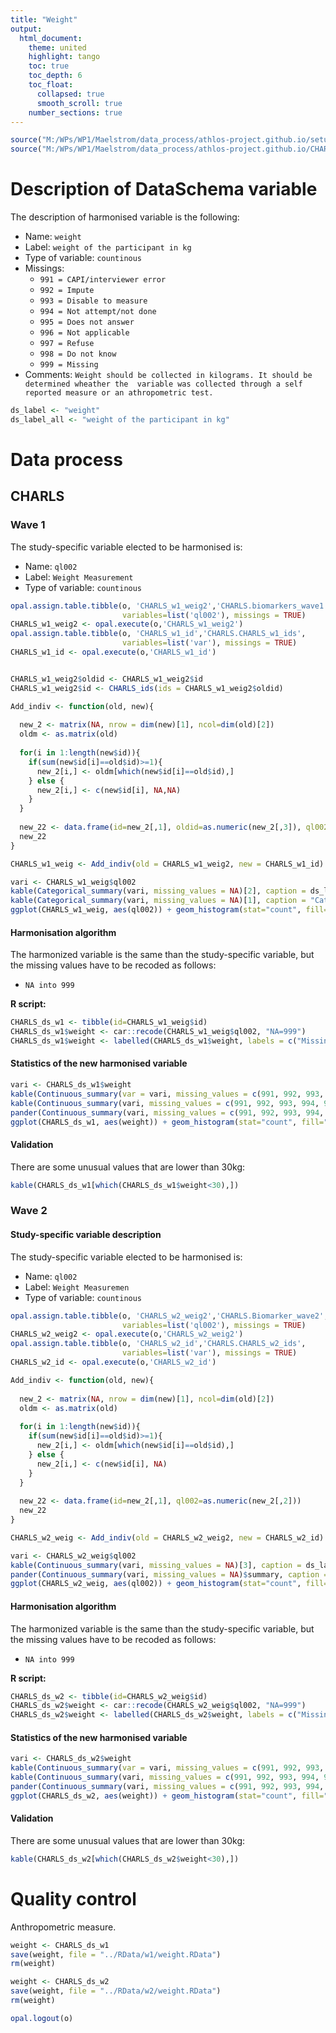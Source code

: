 ```yaml
---
title: "Weight"
output: 
  html_document:
    theme: united
    highlight: tango
    toc: true
    toc_depth: 6
    toc_float:
      collapsed: true
      smooth_scroll: true
    number_sections: true
---
```


<!-- ########################################################## --> 

<!-- # Installation, loading packages -->
<!-- **R script:** -->



```r
source("M:/WPs/WP1/Maelstrom/data_process/athlos-project.github.io/setup_laia.r")
source("M:/WPs/WP1/Maelstrom/data_process/athlos-project.github.io/CHARLS/CHARLS_ids.r")
```

<!-- ########################################################## --> 

# Description of DataSchema variable 

The description of harmonised variable is the following:
  
* Name: `weight`
* Label: `weight of the participant in kg`
* Type of variable: `countinous`
* Missings: 
    + `991 = CAPI/interviewer error`
    + `992 = Impute`
    + `993 = Disable to measure`
    + `994 = Not attempt/not done`
    + `995 = Does not answer`
    + `996 = Not applicable`
    + `997 = Refuse`
    + `998 = Do not know`
    + `999 = Missing`
    
* Comments: `Weight should be collected in kilograms. It should be determined wheather the  variable was collected through a self reported measure or an athropometric test.`


```r
ds_label <- "weight"
ds_label_all <- "weight of the participant in kg"
```


# Data process

## CHARLS

### Wave 1 

The study-specific variable elected to be harmonised is:

* Name: `ql002`
* Label: `Weight Measurement`
* Type of variable: `countinous`

```r
opal.assign.table.tibble(o, 'CHARLS_w1_weig2','CHARLS.biomarkers_wave1',
                         variables=list('ql002'), missings = TRUE)
CHARLS_w1_weig2 <- opal.execute(o,'CHARLS_w1_weig2')
opal.assign.table.tibble(o, 'CHARLS_w1_id','CHARLS.CHARLS_w1_ids',
                         variables=list('var'), missings = TRUE)
CHARLS_w1_id <- opal.execute(o,'CHARLS_w1_id')


CHARLS_w1_weig2$oldid <- CHARLS_w1_weig2$id
CHARLS_w1_weig2$id <- CHARLS_ids(ids = CHARLS_w1_weig2$oldid)

Add_indiv <- function(old, new){
  
  new_2 <- matrix(NA, nrow = dim(new)[1], ncol=dim(old)[2])
  oldm <- as.matrix(old)
  
  for(i in 1:length(new$id)){
    if(sum(new$id[i]==old$id)>=1){
      new_2[i,] <- oldm[which(new$id[i]==old$id),]
    } else {
      new_2[i,] <- c(new$id[i], NA,NA)
    }
  }
  
  new_22 <- data.frame(id=new_2[,1], oldid=as.numeric(new_2[,3]), ql002=as.numeric(new_2[,2]))
  new_22
}

CHARLS_w1_weig <- Add_indiv(old = CHARLS_w1_weig2, new = CHARLS_w1_id)
```

```r
vari <- CHARLS_w1_weig$ql002
kable(Categorical_summary(vari, missing_values = NA)[2], caption = ds_label) 
kable(Categorical_summary(vari, missing_values = NA)[1], caption = "Category")
ggplot(CHARLS_w1_weig, aes(ql002)) + geom_histogram(stat="count", fill="steelblue") + xlab("Weight") + ylab("Frequency")
```

#### Harmonisation algorithm
The harmonized variable is the same than the study-specific variable, but the missing values have to be recoded as follows:

* `NA into 999`


**R script:**

```r
CHARLS_ds_w1 <- tibble(id=CHARLS_w1_weig$id)
CHARLS_ds_w1$weight <- car::recode(CHARLS_w1_weig$ql002, "NA=999")
CHARLS_ds_w1$weight <- labelled(CHARLS_ds_w1$weight, labels = c("Missing"=999, "Do not know"=998, "Refuse"=997, "Not applicable"=996, "Does not answer"=995,  "Not attempt not done"=994, "Disable to measure"=993, "Impute"=992, "CAPI interviewer error"=991))
```

#### Statistics of the new harmonised variable
```r
vari <- CHARLS_ds_w1$weight
kable(Continuous_summary(var = vari, missing_values = c(991, 992, 993, 994, 995, 996, 997, 998, 999))[3], caption = ds_label)
kable(Continuous_summary(vari, missing_values = c(991, 992, 993, 994, 995, 996, 997, 998, 999))[2], caption = "Values")
pander(Continuous_summary(vari, missing_values = c(991, 992, 993, 994, 995, 996, 997, 998, 999))$summary, caption = "Summary")
ggplot(CHARLS_ds_w1, aes(weight)) + geom_histogram(stat="count", fill="steelblue") + xlab("weight") + ylab("Frequency") + xlim(0,162)
```

#### Validation
There are some unusual values that are lower than 30kg:
```r
kable(CHARLS_ds_w1[which(CHARLS_ds_w1$weight<30),])
```


### Wave 2 

#### Study-specific variable description

The study-specific variable elected to be harmonised is:

* Name: `ql002`
* Label: `Weight Measuremen`
* Type of variable: `countinous`

```r
opal.assign.table.tibble(o, 'CHARLS_w2_weig2','CHARLS.Biomarker_wave2',
                         variables=list('ql002'), missings = TRUE)
CHARLS_w2_weig2 <- opal.execute(o,'CHARLS_w2_weig2')
opal.assign.table.tibble(o, 'CHARLS_w2_id','CHARLS.CHARLS_w2_ids',
                         variables=list('var'), missings = TRUE)
CHARLS_w2_id <- opal.execute(o,'CHARLS_w2_id')

Add_indiv <- function(old, new){
  
  new_2 <- matrix(NA, nrow = dim(new)[1], ncol=dim(old)[2])
  oldm <- as.matrix(old)
  
  for(i in 1:length(new$id)){
    if(sum(new$id[i]==old$id)>=1){
      new_2[i,] <- oldm[which(new$id[i]==old$id),]
    } else {
      new_2[i,] <- c(new$id[i], NA)
    }
  }
  
  new_22 <- data.frame(id=new_2[,1], ql002=as.numeric(new_2[,2]))
  new_22
}

CHARLS_w2_weig <- Add_indiv(old = CHARLS_w2_weig2, new = CHARLS_w2_id)
```

```r
vari <- CHARLS_w2_weig$ql002
kable(Continuous_summary(vari, missing_values = NA)[3], caption = ds_label) 
pander(Continuous_summary(vari, missing_values = NA)$summary, caption = "Summary")
ggplot(CHARLS_w2_weig, aes(ql002)) + geom_histogram(stat="count", fill="steelblue") + xlab("Weight") + ylab("Frequency")
```

#### Harmonisation algorithm
The harmonized variable is the same than the study-specific variable, but the missing values have to be recoded as follows:

* `NA into 999`


**R script:**

```r
CHARLS_ds_w2 <- tibble(id=CHARLS_w2_weig$id)
CHARLS_ds_w2$weight <- car::recode(CHARLS_w2_weig$ql002, "NA=999")
CHARLS_ds_w2$weight <- labelled(CHARLS_ds_w2$weight, labels = c("Missing"=999, "Do not know"=998, "Refuse"=997, "Not applicable"=996, "Does not answer"=995,  "Not attempt not done"=994, "Disable to measure"=993, "Impute"=992, "CAPI interviewer error"=991))
```

#### Statistics of the new harmonised variable
```r
vari <- CHARLS_ds_w2$weight
kable(Continuous_summary(var = vari, missing_values = c(991, 992, 993, 994, 995, 996, 997, 998, 999))[3], caption = ds_label)
kable(Continuous_summary(vari, missing_values = c(991, 992, 993, 994, 995, 996, 997, 998, 999))[2], caption = "Values")
pander(Continuous_summary(vari, missing_values = c(991, 992, 993, 994, 995, 996, 997, 998, 999))$summary, caption = "Summary")
ggplot(CHARLS_ds_w2, aes(weight)) + geom_histogram(stat="count", fill="steelblue") + xlab("weight") + ylab("Frequency") + xlim(23, 173)
```

#### Validation
There are some unusual values that are lower than 30kg:
```r
kable(CHARLS_ds_w2[which(CHARLS_ds_w2$weight<30),])
```


# Quality control
Anthropometric measure.


```r
weight <- CHARLS_ds_w1
save(weight, file = "../RData/w1/weight.RData")
rm(weight)

weight <- CHARLS_ds_w2
save(weight, file = "../RData/w2/weight.RData")
rm(weight)
```

```r
opal.logout(o)
```

